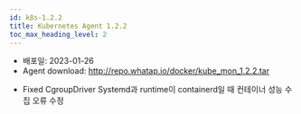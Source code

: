 ```yaml
---
id: k8s-1.2.2
title: Kubernetes Agent 1.2.2
toc_max_heading_level: 2
---
```



* 배포일: 2023-01-26
* Agent download: http://repo.whatap.io/docker/kube_mon_1.2.2.tar

- <Status>Fixed</Status> CgroupDriver Systemd과 runtime이 containerd일 때 컨테이너 성능 수집 오류 수정